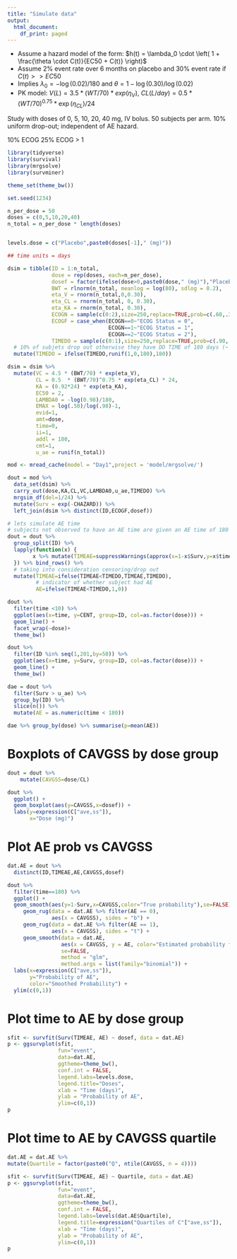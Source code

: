 ```yaml
---
title: "Simulate data"
output:
  html_document:
    df_print: paged
---
```


* Assume a hazard model of the form: $h(t) = \lambda_0 \cdot \left( 1 + \frac{\theta \cdot C(t)}{EC50 + C(t)} \right)$
* Assume 2\% event rate over 6 months on placebo and 30% event rate if $C(t) >> EC50$
* Implies $\lambda_0 = -\log(0.02)/180$ and $\theta = 1 - \log(0.30)/\log(0.02)$
* PK model: $V (L) = 3.5*(WT/70)*exp(\eta_V)$, $CL (L/day) = 0.5*(WT/70)^{0.75}*\exp(\eta_{CL})/24$

Study with doses of 0, 5, 10, 20, 40 mg, IV bolus.  50 subjects per arm.  10% uniform drop-out; independent of AE hazard.

10% ECOG
25% ECOG > 1


```r
library(tidyverse)
library(survival)
library(mrgsolve)
library(survminer)

theme_set(theme_bw())

set.seed(1234)

n_per_dose = 50
doses = c(0,5,10,20,40)
n_total = n_per_dose * length(doses)


levels.dose = c("Placebo",paste0(doses[-1]," (mg)"))

## time units = days

dsim = tibble(ID = 1:n_total,
              dose = rep(doses, each=n_per_dose),
              dosef = factor(ifelse(dose>0,paste0(dose," (mg)"),"Placebo"),levels=levels.dose),
              BWT = rlnorm(n_total, meanlog = log(80), sdlog = 0.2),
              eta_V = rnorm(n_total,0,0.30),
              eta_CL = rnorm(n_total, 0, 0.30),
              eta_KA = rnorm(n_total, 0.30),
              ECOGN = sample(c(0:2),size=250,replace=TRUE,prob=c(.60,.30,.10)),
              ECOGF = case_when(ECOGN==0~"ECOG Status = 0",
                                ECOGN==1~"ECOG Status = 1",
                                ECOGN==2~"ECOG Status = 2"),
              TIMEDO = sample(c(0:1),size=250,replace=TRUE,prob=c(.90,.10))) %>% 
  # 10% of subjets drop out otherwise they have DO TIME of 180 days (~ administrative censoring)
  mutate(TIMEDO = ifelse(TIMEDO,runif(1,0,180),180)) 

dsim = dsim %>% 
  mutate(VC = 4.5 * (BWT/70) * exp(eta_V),
         CL = 0.5  * (BWT/70)^0.75 * exp(eta_CL) * 24,
         KA = (0.92*24) * exp(eta_KA),
         EC50 = 2, 
         LAMBDA0 = -log(0.98)/180,
         EMAX = log(.50)/log(.98)-1,
         evid=1,
         amt=dose,
         time=0,
         ii=1,
         addl = 180,
         cmt=1,
         u_ae = runif(n_total))


```


```r
mod <- mread_cache(model = "Day1",project = 'model/mrgsolve/')
```

```r
dout = mod %>% 
  data_set(dsim) %>% 
  carry_out(dose,KA,CL,VC,LAMBDA0,u_ae,TIMEDO) %>% 
  mrgsim_df(del=1/24) %>% 
  mutate(Surv = exp(-CHAZARD)) %>% 
  left_join(dsim %>% distinct(ID,ECOGF,dosef))

# lets simulate AE time
# subjects not observed to have an AE time are given an AE time of 180 days 
dout = dout %>% 
  group_split(ID) %>% 
  lapply(function(x) {
        x %>% mutate(TIMEAE=suppressWarnings(approx(x=1-x$Surv,y=x$time,xout=x$u_ae[1],yright=180)$y))
  }) %>% bind_rows() %>% 
  # taking into consideration censoring/drop out
  mutate(TIMEAE=ifelse(TIMEAE<TIMEDO,TIMEAE,TIMEDO),
         # indicator of whether subject had AE
         AE=ifelse(TIMEAE<TIMEDO,1,0))


```


```r
dout %>% 
  filter(time <10) %>% 
  ggplot(aes(x=time, y=CENT, group=ID, col=as.factor(dose))) +
  geom_line() +
  facet_wrap(~dose)+
  theme_bw()
```


```r
dout %>% 
  filter(ID %in% seq(1,201,by=50)) %>% 
  ggplot(aes(x=time, y=Surv, group=ID, col=as.factor(dose))) +
  geom_line() +
  theme_bw()
```

```r
dae = dout %>% 
  filter(Surv > u_ae) %>% 
  group_by(ID) %>% 
  slice(n()) %>% 
  mutate(AE = as.numeric(time < 180))
```

```r
dae %>% group_by(dose) %>% summarise(p=mean(AE))
```


# Boxplots of CAVGSS by dose group
```r
dout = dout %>% 
    mutate(CAVGSS=dose/CL) 

dout %>% 
  ggplot() + 
  geom_boxplot(aes(y=CAVGSS,x=dosef)) + 
  labs(y=expression(C["ave,ss"]),
       x="Dose (mg)")
```

# Plot AE prob vs CAVGSS
```r

dat.AE = dout %>% 
  distinct(ID,TIMEAE,AE,CAVGSS,dosef)

dout %>% 
  filter(time==180) %>% 
  ggplot() + 
  geom_smooth(aes(y=1-Surv,x=CAVGSS,color="True probability"),se=FALSE) +
     geom_rug(data = dat.AE %>% filter(AE == 0),
              aes(x = CAVGSS), sides = "b") +
     geom_rug(data = dat.AE %>% filter(AE == 1),
              aes(x = CAVGSS), sides = "t") +
     geom_smooth(data = dat.AE,
                 aes(x = CAVGSS, y = AE, color="Estimated probability from data"),
                 se=FALSE,
                 method = "glm",
                 method.args = list(family="binomial")) + 
  labs(x=expression(C["ave,ss"]),
       y="Probability of AE",
       color="Smoothed Probability") + 
  ylim(c(0,1))
```


# Plot time to AE by dose group

```r
sfit <- survfit(Surv(TIMEAE, AE) ~ dosef, data = dat.AE)
p <- ggsurvplot(sfit,
                fun="event",
                data=dat.AE,
                ggtheme=theme_bw(),
                conf.int = FALSE,
                legend.labs=levels.dose,
                legend.title="Doses",
                xlab = "Time (days)", 
                ylab = "Probability of AE",
                ylim=c(0,1))
p  
```

# Plot time to AE by CAVGSS quartile
```r
dat.AE = dat.AE %>% 
mutate(Quartile = factor(paste0("Q", ntile(CAVGSS, n = 4)))) 

sfit <- survfit(Surv(TIMEAE, AE) ~ Quartile, data = dat.AE)
p <- ggsurvplot(sfit,
                fun="event",
                data=dat.AE,
                ggtheme=theme_bw(),
                conf.int = FALSE,
                legend.labs=levels(dat.AE$Quartile),
                legend.title=expression("Quartiles of C"["ave,ss"]),
                xlab = "Time (days)", 
                ylab = "Probability of AE",
                ylim=c(0,1))
p  
```








